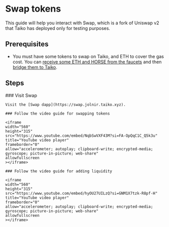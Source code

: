 
# Swap tokens

This guide will help you interact with Swap, which is a fork of Uniswap v2 that Taiko has deployed only for testing purposes.

## Prerequisites

- You must have some tokens to swap on Taiko, and ETH to cover the gas cost. You can [receive some ETH and HORSE from the faucets](/docs/guides/receive-tokens) and then [bridge them to Taiko](/docs/guides/bridge-tokens).

## Steps

<Steps>
    ### Visit Swap
    
    Visit the [Swap dapp](https://swap.jolnir.taiko.xyz).

    ### Follow the video guide for swapping tokens

    <iframe
    width="560"
    height="315"
    src="https://www.youtube.com/embed/NqbSwVXF43M?si=FA-OpQqC1C_Q5k3u"
    title="YouTube video player"
    frameborder="0"
    allow="accelerometer; autoplay; clipboard-write; encrypted-media; gyroscope; picture-in-picture; web-share"
    allowfullscreen
    ></iframe>

    ### Follow the video guide for adding liquidity

    <iframe
    width="560"
    height="315"
    src="https://www.youtube.com/embed/hyOU27UILzQ?si=GNM1X7tzk-R8pf-H"
    title="YouTube video player"
    frameborder="0"
    allow="accelerometer; autoplay; clipboard-write; encrypted-media; gyroscope; picture-in-picture; web-share"
    allowfullscreen
    ></iframe>

</Steps>
